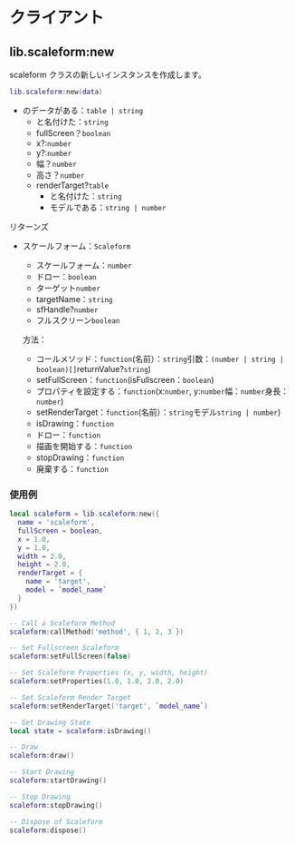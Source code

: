 # クライアント

## lib.scaleform:new

scaleform クラスの新しいインスタンスを作成します。

```lua
lib.scaleform:new(data)
```

* のデータがある：`table | string`
  * と名付けた：`string`
  * fullScreen？`boolean`
  * x?:`number`
  * y?:`number`
  * 幅？`number`
  * 高さ？`number`
  * renderTarget?`table`
    * と名付けた：`string`
    * モデルである：`string | number`

リターンズ

* スケールフォーム：`Scaleform`

  * スケールフォーム：`number`
  * ドロー：`boolean`
  * ターゲット`number`
  * targetName：`string`
  * sfHandle?`number`
  * フルスクリーン`boolean`

  方法：

  * コールメソッド：`function`(名前）：`string`引数：`(number | string | boolean)[]`returnValue?`string`)
  * setFullScreen：`function`(isFullscreen：`boolean`)
  * プロパティを設定する：`function`(x:`number`, y:`number`幅：`number`身長：`number`)
  * setRenderTarget：`function`(名前）：`string`モデル`string | number`)
  * isDrawing：`function`
  * ドロー：`function`
  * 描画を開始する：`function`
  * stopDrawing：`function`
  * 廃棄する：`function`

### 使用例

```lua
local scaleform = lib.scaleform:new({
  name = 'scaleform',
  fullScreen = boolean,
  x = 1.0,
  y = 1.0,
  width = 2.0,
  height = 2.0,
  renderTarget = {
    name = 'target',
    model = `model_name`
  }
})

-- Call a Scaleform Method
scaleform:callMethod('method', { 1, 2, 3 })

-- Set Fullscreen Scaleform
scaleform:setFullScreen(false)

-- Set Scaleform Properties (x, y, width, height)
scaleform:setProperties(1.0, 1.0, 2.0, 2.0)

-- Set Scaleform Render Target
scaleform:setRenderTarget('target', `model_name`)

-- Get Drawing State
local state = scaleform:isDrawing()

-- Draw
scaleform:draw()

-- Start Drawing
scaleform:startDrawing()

-- Stop Drawing
scaleform:stopDrawing()

-- Dispose of Scaleform
scaleform:dispose()
```
